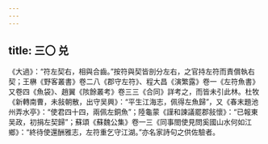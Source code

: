 ```yaml
---
---
---
```

title: 三〇 兑
---




《大過》：“符左契右，相與合齒。”按符與契皆剖分左右，之官持左符而責償執右契；王楙《野客叢書》卷二八《郡守左符》、程大昌《演繁露》卷一《左符魚書》又卷四《魚袋》、趙翼《陔餘叢考》卷三三《合同》詳考之，而皆未引此林。杜牧《新轉南曹，未敍朝散，出守吴興》：“平生江海志，佩得左魚歸”，又《春末題池州弄水亭》：“使君四十四，兩佩左銅魚”；陸龜蒙《謹和諫議罷郡敍懷》：“已報東吴政，初捐左契歸”；蘇頌《蘇魏公集》卷一三《同事閤使見問奚國山水何如江鄉》：“終待使還酬雅志，左符重乞守江湖。”亦名家詩句之供佐驗者。